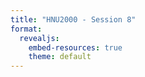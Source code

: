 ```yaml
---
title: "HNU2000 - Session 8"
format:
  revealjs:
    embed-resources: true
    theme: default
---
```


<!-- Git, Github & Versionning // HTR-United -->

<!-- notes préparatoires

- https://hal.science/hal-03703989

-->